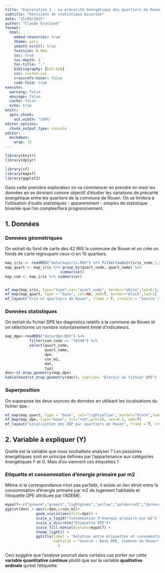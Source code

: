```yaml
---
title: "Exploration 1 : La précarité énergétique des quartiers de Rouen"
subtitle: "Révisions de statistique bivariée"
date: "15/09/2025"
author: "Claude Grasland"
format:
  html:
    embed-resources: true
    theme: yeti
    smooth-scroll: true
    fontsize: 0.9em
    toc: true
    toc-depth: 2
    toc-title: "."
    bibliography: [bib.bib]
    css: custom.css
    crossrefs-hover: false
    code-fold: true
execute:
  warning: false
  message: false 
  cache: false   
  echo: true
knitr:
  opts_chunk:
    out.width: "100%"
editor_options: 
  chunk_output_type: console
editor: 
  markdown: 
    wrap: 72
---
```


```r
library(knitr)
library(dplyr)

library(sf)
library(mapsf)
library(ggplot2)

```


Dans cette première exploration on va commencer en prendre en main les données en se donnant comme objectif d'étudier les variations de précarité énergétique entre les quartiers de la commune de Rouen. On se limitera à l'utilisation d'outils statistiques - apparemment - simples de statistique bivariée que l'on complexifiera progressivement.


## 1. Données

### Données géométriques


On extrait du fond de carte des 42 IRIS la commune de Rouen et on crée un fonds de carte regroupant ceux-ci en 10 quartiers.

```r
map_iris <- readRDS("data/mapiris.RDS") %>% filter(substr(iris_code,1,5)=="76540")
map_quart <- map_iris %>% group_by(quart_code, quart_name) %>%
                         summarise() 
map_com <- map_iris %>% summarise()


mf_map(map_iris, type="typo",var="quart_code", border="white",lwd=0.5, leg_title = "Quartiers")
mf_map(map_quart, type = "base", col=NA, add=T, border="black",lwd=1)
mf_layout("Iris et quartiers de Rouen", frame = T, credits = "Source : IGN")
```

### Données statistiques

On extrait du fichier DPE les diagnistics relatifs à la commune de Rouen et on sélectionne un nombre volontairement limité d'indicateurs.

```r
map_dpe<-readRDS("data/dpe.RDS") %>%
           filter(com_code == "76540") %>%
           select(quart_code, 
                  quart_name,
                  dpe,
                  con_m2,
                  dat,
                  typ)
don<-st_drop_geometry(map_dpe)
kable(head(st_drop_geometry(don)), caption= "Extrait du fichier DPE")
```

### Superposition

On superpose les deux sources de données en utilisant les localisations du fichier dpe : 

```r

mf_map(map_quart, type = "base", col="lightyellow", border="black",lwd=1)
mf_map(map_dpe, type="base", col="red",pch=20, cex=0.1, add=T)
mf_layout("Localisation des DEP par quartiers de Rouen", frame = T, credits = "Source : IGN")
```


## 2. Variable à expliquer (Y)

Quelle est la variable que nous souhaitons analyser ? Les passoires énergétiques sont en principe définies par l'appartenance aux catégories énergétiques F et G. Mais d'où viennent ces étiquettes ?

### Etiquette et consommation d'énergie primaire par m2

Même si la correspondance n'est pas parfaite, il existe un lien étroit entre la consommation d'énergie primaire par m2 de logement habitable et l'étiquette DPE attribuée par l'ADEME.

```r
mypal7<-c("green4","green3","lightgreen","yellow","goldenrod1","darkorange","red")
ggplot(don) + aes(x=dpe,y=con_m2)+
              geom_violin(aes(fill=dpe)) + 
              scale_y_log10("Consommation d'énergie primaire par m2") + 
              scale_x_discrete("Etiquette DPE")+
              scale_fill_manual(values=mypal7) + 
              theme_light() +
              ggtitle(label = "Relation entre étiquettes et consommation d'énergie",
                      subtitle = "Source : Base DPE, Commune de Rouen"
                        )
```

Ceci suggère que l'analyse pourrait dans certains cas porter sur cette **variable quantitative continue** plutôt que sur la variable **qualitative ordinale** qu'est l'étiquette.

